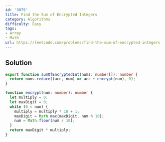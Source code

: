 ```yaml
---
id: '3079'
title: Find the Sum of Encrypted Integers
category: Algorithms
difficulty: Easy
tags:
- Array
- Math
url: https://leetcode.com/problems/find-the-sum-of-encrypted-integers
---
```


## Solution

```typescript filename="solution.ts" copy
export function sumOfEncryptedInt(nums: number[]): number {
  return nums.reduce((acc, num) => acc + encrypt(num), 0);
}

function encrypt(num: number): number {
  let multiply = 0;
  let maxDigit = 0;
  while (0 < num) {
    multiply = multiply * 10 + 1;
    maxDigit = Math.max(maxDigit, num % 10);
    num = Math.floor(num / 10);
  }
  return maxDigit * multiply;
}
```

